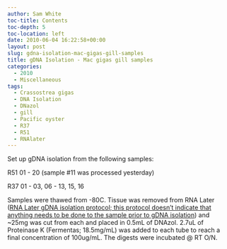 ```yaml
---
author: Sam White
toc-title: Contents
toc-depth: 5
toc-location: left
date: 2010-06-04 16:22:58+00:00
layout: post
slug: gdna-isolation-mac-gigas-gill-samples
title: gDNA Isolation - Mac gigas gill samples
categories:
  - 2010
  - Miscellaneous
tags:
  - Crassostrea gigas
  - DNA Isolation
  - DNazol
  - gill
  - Pacific oyster
  - R37
  - R51
  - RNAlater
---
```


Set up gDNA isolation from the following samples:

R51 01 - 20 (sample #11 was processed yesterday)

R37 01 - 03, 06 - 13, 15, 16

Samples were thawed from -80C. Tissue was removed from RNA Later ([RNA Later gDNA isolation protocol; this protocol doesn't indicate that anything needs to be done to the sample prior to gDNA isolation](https://www.ambion.com/techlib/misc/genomicDNA_rnalater.html)) and ~25mg was cut from each and placed in 0.5mL of DNAzol. 2.7uL of Proteinase K (Fermentas; 18.5mg/mL) was added to each tube to reach a final concentration of 100ug/mL. The digests were incubated @ RT O/N.
